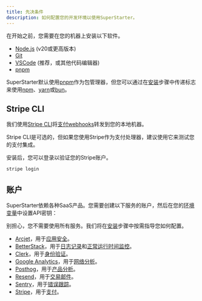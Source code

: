 ```yaml
---
title: 先决条件
description: 如何配置您的开发环境以使用SuperStarter。
---
```


在开始之前，您需要在您的机器上安装以下软件。

- [Node.js](https://nodejs.org/en/download/) (v20或更高版本)
- [Git](https://git-scm.com/)
- [VSCode](https://code.visualstudio.com/) (推荐，或其他代码编辑器)
- [pnpm](https://pnpm.io/)

SuperStarter默认使用[pnpm](https://pnpm.io/installation)作为包管理器，但您可以通过在[安装](/zh/setup/installation/clone#use-the-cli)步骤中传递标志来使用[npm](https://www.npmjs.com/)、[yarn](https://yarnpkg.com/)或[bun](https://bun.sh/)。


## Stripe CLI

我们使用[Stripe CLI](https://docs.stripe.com/stripe-cli)将[支付webhooks](/zh/packages/payments#webhooks)转发到您的本地机器。

<Note>Stripe CLI是可选的，但如果您使用Stripe作为支付处理器，建议使用它来测试您的支付集成。</Note>

安装后，您可以登录以验证您的Stripe账户。

```sh Terminal
stripe login
```

## 账户

SuperStarter依赖各种SaaS产品。您需要创建以下服务的账户，然后在您的[环境变量](/zh/env)中设置API密钥：

<Note>别担心，您不需要使用所有服务。我们将在[安装](/zh/setup/installation/development)步骤中按需指导您如何配置。</Note>

- [Arcjet](https://arcjet.com)，用于[应用安全](/zh/packages/security/application)。
- [BetterStack](https://betterstack.com)，用于[日志记录](/zh/packages/observability/logging)和[正常运行时间监控](/zh/packages/observability/uptime)。
- [Clerk](https://clerk.com)，用于[身份验证](/zh/packages/authentication)。
- [Google Analytics](https://developers.google.com/analytics)，用于[网络分析](/zh/packages/analytics/web)。
- [Posthog](https://posthog.com)，用于[产品分析](/zh/packages/analytics/product)。
- [Resend](https://resend.com)，用于[交易邮件](/zh/packages/email)。
- [Sentry](https://sentry.io)，用于[错误跟踪](/zh/packages/observability/error-capture)。
- [Stripe](https://stripe.com)，用于[支付](/zh/packages/payments)。